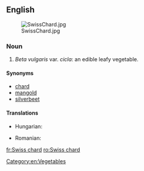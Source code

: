 ==English==
[[File:SwissChard.jpg|thumb]]
===Noun===
{{en-noun|-}}

# ''Beta vulgaris'' var. ''cicla'': an edible leafy vegetable.

====Synonyms====
* [[chard]]
* [[mangold]]
* [[silverbeet]]

====Translations====
{{trans-top|an edible leafy vegetable}}
* Hungarian: {{t+|hu|mángold}}
{{trans-mid}}
* Romanian: {{t|ro|mangold|m}}
{{trans-bottom}}

[[Category:en:Vegetables]]

[[fr:Swiss chard]]
[[ro:Swiss chard]]